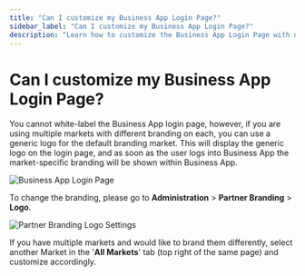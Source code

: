 ```yaml
---
title: "Can I customize my Business App Login Page?"
sidebar_label: "Can I customize my Business App Login Page?"
description: "Learn how to customize the Business App Login Page with different market branding options"
---
```


# Can I customize my Business App Login Page?

You cannot white-label the Business App login page, however, if you are using multiple markets with different branding on each, you can use a generic logo for the default branding market. This will display the generic logo on the login page, and as soon as the user logs into Business App the market-specific branding will be shown within Business App.

![Business App Login Page](/img/administration/partner-branding/business-app-login.jpg)

To change the branding, please go to **Administration** > **Partner Branding** > **Logo**.

![Partner Branding Logo Settings](/img/administration/partner-branding/partner-branding-logo.jpg)

If you have multiple markets and would like to brand them differently, select another Market in the '**All Markets**' tab (top right of the same page) and customize accordingly.
